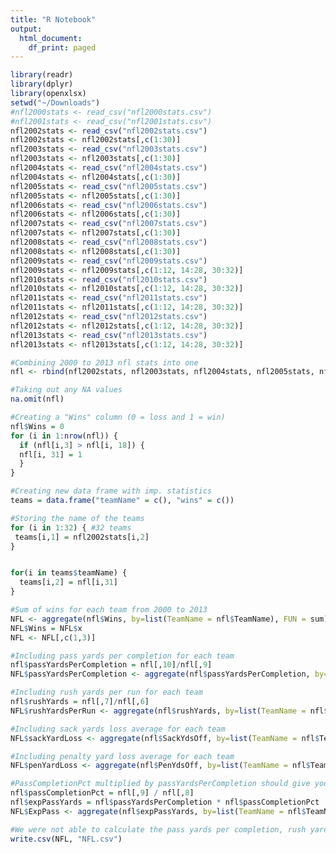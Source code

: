```yaml
---
title: "R Notebook"
output:
  html_document:
    df_print: paged
---
```


```r
library(readr)
library(dplyr)
library(openxlsx)
setwd("~/Downloads")
#nfl2000stats <- read_csv("nfl2000stats.csv")
#nfl2001stats <- read_csv("nfl2001stats.csv")
nfl2002stats <- read_csv("nfl2002stats.csv")
nfl2002stats <- nfl2002stats[,c(1:30)]
nfl2003stats <- read_csv("nfl2003stats.csv")
nfl2003stats <- nfl2003stats[,c(1:30)]
nfl2004stats <- read_csv("nfl2004stats.csv")
nfl2004stats <- nfl2004stats[,c(1:30)]
nfl2005stats <- read_csv("nfl2005stats.csv")
nfl2005stats <- nfl2005stats[,c(1:30)]
nfl2006stats <- read_csv("nfl2006stats.csv")
nfl2006stats <- nfl2006stats[,c(1:30)]
nfl2007stats <- read_csv("nfl2007stats.csv")
nfl2007stats <- nfl2007stats[,c(1:30)]
nfl2008stats <- read_csv("nfl2008stats.csv")
nfl2008stats <- nfl2008stats[,c(1:30)]
nfl2009stats <- read_csv("nfl2009stats.csv")
nfl2009stats <- nfl2009stats[,c(1:12, 14:28, 30:32)]
nfl2010stats <- read_csv("nfl2010stats.csv")
nfl2010stats <- nfl2010stats[,c(1:12, 14:28, 30:32)]
nfl2011stats <- read_csv("nfl2011stats.csv")
nfl2011stats <- nfl2011stats[,c(1:12, 14:28, 30:32)]
nfl2012stats <- read_csv("nfl2012stats.csv")
nfl2012stats <- nfl2012stats[,c(1:12, 14:28, 30:32)]
nfl2013stats <- read_csv("nfl2013stats.csv")
nfl2013stats <- nfl2013stats[,c(1:12, 14:28, 30:32)]

#Combining 2000 to 2013 nfl stats into one
nfl <- rbind(nfl2002stats, nfl2003stats, nfl2004stats, nfl2005stats, nfl2006stats, nfl2007stats, nfl2008stats, nfl2009stats, nfl2010stats, nfl2011stats, nfl2012stats, nfl2013stats)

#Taking out any NA values
na.omit(nfl)

#Creating a "Wins" column (0 = loss and 1 = win)
nfl$Wins = 0
for (i in 1:nrow(nfl)) {
  if (nfl[i,3] > nfl[i, 18]) {
  nfl[i, 31] = 1
  }
}

```

```r
#Creating new data frame with imp. statistics
teams = data.frame("teamName" = c(), "wins" = c())

#Storing the name of the teams
for (i in 1:32) { #32 teams 
 teams[i,1] = nfl2002stats[i,2]
}


for(i in teams$teamName) {
  teams[i,2] = nfl[i,31]
}
```

```r
#Sum of wins for each team from 2000 to 2013
NFL <- aggregate(nfl$Wins, by=list(TeamName = nfl$TeamName), FUN = sum)
NFL$Wins = NFL$x
NFL <- NFL[,c(1,3)]

#Including pass yards per completion for each team 
nfl$passYardsPerCompletion = nfl[,10]/nfl[,9]
NFL$passYardsPerCompletion <- aggregate(nfl$passYardsPerCompletion, by=list(TeamName = nfl$TeamName), FUN = mean)

#Including rush yards per run for each team
nfl$rushYards = nfl[,7]/nfl[,6]
NFL$rushYardsPerRun <- aggregate(nfl$rushYards, by=list(TeamName = nfl$TeamName), FUN = mean)

#Including sack yards loss average for each team
NFL$sackYardLoss <- aggregate(nfl$SackYdsOff, by=list(TeamName = nfl$TeamName), FUN = mean)

#Including penalty yard loss average for each team
NFL$penYardLoss <- aggregate(nfl$PenYdsOff, by=list(TeamName = nfl$TeamName), FUN = mean)

#PassCompletionPct multiplied by passYardsPerCompletion should give you expected passYards everytime a ball is thrown
nfl$passCompletionPct = nfl[,9] / nfl[,8]
nfl$expPassYards = nfl$passYardsPerCompletion * nfl$passCompletionPct
NFL$ExpPass <- aggregate(nfl$expPassYards, by=list(TeamName = nfl$TeamName), FUN = mean)
```

```r
#We were not able to calculate the pass yards per completion, rush yards per run, sack yards loss, and penalty yard loss for 7 teams (Dallas Cowboys, Detroit Loins, Green Bay Packers, Miami Dolphins, Oakland Raiders, and St. Louis Rams) due to an error in the data set that we were given. 
write.csv(NFL, "NFL.csv")
```


